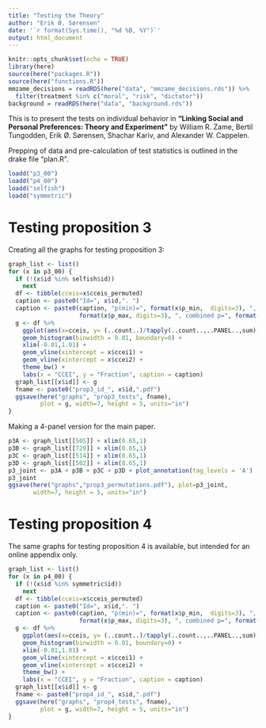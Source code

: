 ```yaml
---
title: "Testing the Theory"
author: "Erik Ø. Sørensen"
date: '`r format(Sys.time(), "%d %B, %Y")`'
output: html_document
---
```


```r
knitr::opts_chunk$set(echo = TRUE)
library(here)
source(here("packages.R"))
source(here("functions.R")) 
mmzame_decisions = readRDS(here("data", "mmzame_decisions.rds")) %>% 
  filter(treatment %in% c("moral", "risk", "dictator"))
background = readRDS(here("data", "background.rds"))
```

This is to present the tests on individual behavior in 
**"Linking Social and Personal Preferences: Theory and Experiment"** by William R. Zame, 
Bertil Tungodden, Erik Ø. Sørensen, Shachar Kariv, and Alexander W. Cappelen. 

Prepping of data and pre-calculation of test statistics is outlined in the drake file "plan.R". 

```r
loadd("p3_00")
loadd("p4_00")
loadd("selfish")
loadd("symmetric")
```

# Testing proposition 3
Creating all the graphs for testing proposition 3:
```r
graph_list <- list()
for (x in p3_00) {
  if (!(x$id %in% selfish$id))
    next
  df <- tibble(cceis=x$cceis_permuted)
  caption <- paste0("Id=", x$id,". ")
  caption <- paste0(caption, "p(min)=", format(x$p_min,  digits=3), ", p(max)=", 
                    format(x$p_max, digits=3), ", combined p=", format(x$p_com, digits=3),".")
  g <- df %>% 
    ggplot(aes(x=cceis, y= (..count..)/tapply(..count..,..PANEL..,sum)[..PANEL..])) + 
    geom_histogram(binwidth = 0.01, boundary=0) + 
    xlim(-0.01,1.01) + 
    geom_vline(xintercept = x$ccei1) +
    geom_vline(xintercept = x$ccei2) + 
    theme_bw() +
    labs(x = "CCEI", y = "Fraction", caption = caption)
  graph_list[[x$id]] <- g
  fname <- paste0("prop3_id_", x$id,".pdf")
  ggsave(here("graphs", "prop3_tests", fname), 
         plot = g, width=7, height = 5, units="in")
}
```

Making a 4-panel version for the main paper. 
```r
p3A <- graph_list[[505]] + xlim(0.65,1)
p3B <- graph_list[[729]] + xlim(0.65,1)
p3C <- graph_list[[514]] + xlim(0.65,1)
p3D <- graph_list[[502]] + xlim(0.65,1)
p3_joint <- p3A + p3B + p3C + p3D + plot_annotation(tag_levels = 'A') 
p3_joint
ggsave(here("graphs","prop3_permutations.pdf"), plot=p3_joint, 
       width=7, height = 5, units="in")
```

# Testing proposition 4
The same graphs for testing proposition 4 is available, but intended for an online appendix only.

```r
graph_list <- list()
for (x in p4_00) {
  if (!(x$id %in% symmetric$id))
    next
  df <- tibble(cceis=x$cceis_permuted)
  caption <- paste0("Id=", x$id,". ")
  caption <- paste0(caption, "p(min)=", format(x$p_min,  digits=3), ", p(max)=", 
                    format(x$p_max, digits=3), ", combined p=", format(x$p_com, digits=3),".")
  g <- df %>% 
    ggplot(aes(x=cceis, y= (..count..)/tapply(..count..,..PANEL..,sum)[..PANEL..])) + 
    geom_histogram(binwidth = 0.01, boundary=0) + 
    xlim(-0.01,1.01) + 
    geom_vline(xintercept = x$ccei1) +
    geom_vline(xintercept = x$ccei2) + 
    theme_bw() +
    labs(x = "CCEI", y = "Fraction", caption = caption)
  graph_list[[x$id]] <- g
  fname <- paste0("prop4_id_", x$id,".pdf")
  ggsave(here("graphs", "prop4_tests", fname), 
         plot = g, width=7, height = 5, units="in")
}
```


